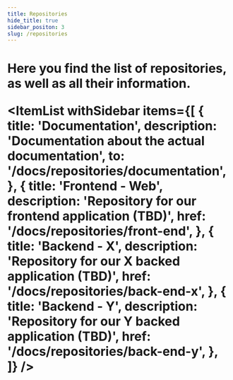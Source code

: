 ```yaml
---
title: Repositories
hide_title: true
sidebar_positon: 3
slug: /repositories
---
```



<H1 id="repositories" content="Repositories" />

<Text>
  Here you find the list of repositories, as well as all their information.
</Text>

<br />

<ItemList
  withSidebar
  items={[
    {
      title: 'Documentation',
      description: 'Documentation about the actual documentation',
      to: '/docs/repositories/documentation',
    },
    {
      title: 'Frontend - Web',
      description: 'Repository for our frontend application (TBD)',
      href: '/docs/repositories/front-end',
    },
    {
      title: 'Backend - X',
      description: 'Repository for our X backed application (TBD)',
      href: '/docs/repositories/back-end-x',
    },
    {
      title: 'Backend - Y',
      description: 'Repository for our Y backed application (TBD)',
      href: '/docs/repositories/back-end-y',
    },
  ]}
/>
